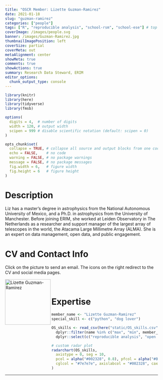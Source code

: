 ```yaml
---
title: "OSCR Member: Lizette Guzman-Ramirez"
date: 2021-01-18
slug: "guzman-ramirez"
categories: ["people"]
tags: ["R", "reproducible analysis", "school-rsm", "school-ese"] # top 3 categories + unique + school
coverImage: /images/people.svg
banner: /images/Guzman-Ramirez.jpg
thumbnailImagePosition: left
coverSize: partial
coverMeta: out
metaAlignment: center
showMeta: true
comments: true
showActions: true
summary: Research Data Steward, ERIM
editor_options: 
  chunk_output_type: console
---
```


```r

library(knitr)
library(here)
library(tidyverse)
library(fmsb)

options(
  digits = 4,  # number of digits
  width = 120, # output width
  scipen = 999 # disable scientific notation (default: scipen = 0)
)

opts_chunk$set(
  collapse = TRUE, # collapse all source and output blocks from one code chunk into a single block
  echo = FALSE,    # no code
  warning = FALSE, # no package warnings
  message = FALSE, # no package messages
  fig.width = 6,   # figure width
  fig.height = 6   # figure height
)

```

# Description

Liz has a master's degree in astrophysics from the National Autonomous University of Mexico, and a Ph.D. in astrophysics from the University of Manchester. Before joining ERIM, she worked at Leiden Observatory in The Netherlands as a researcher and support manager of the largest array of telescopes in the world, the Atacama Large Millimetre Array (ALMA). She is an expert on data management, open data, and public engagement.
 
# CV and Contact Info

Click on the picture to send an email. The icons on the right redirect to the CV and social media pages.

<!-- EMAIL -->
<p>
  <a href="mailto:guzmanramirez@rsm.nl">
  <img border="0" alt="Lizette Guzman-Ramirez" src="/images/Guzman-Ramirez.jpg" width="150" height="150" align="left">
  </a>
</p>

<!-- CV -->
<p align="center">
  <a href="https://www.linkedin.com/in/drlizguzman/detail/overlay-view/urn:li:fsd_profileTreasuryMedia:(ACoAACL60XMBusr9eaNyq7WSPKw2F6fU5NXryIk,1610799461515)/" class="fa fa-file fa-2x" style="color:#00B969;">
  </a>
</p>

<!-- LINKEDIN -->
<p align="center">
  <a href="https://nl.linkedin.com/in/drlizguzman" class="fa fa-linkedin fa-2x" style="color:#000000;">
  </a>
</p>

<!-- ORCID -->
<p align="center">
  <a href="https://orcid.org/0000-0001-5668-3021" class="ai ai-orcid fa-2x" style="color:#000000;">
  </a>
</p>

<BR>

# Expertise

```r

member_name <- "Lizette Guzman-Ramirez"
special_skill <- c("python", "dog lover")

OS_skills <- read_csv(here("static/OS_skills.csv")) %>%
  dplyr::filter(name %in% c("max", "min", member_name)) %>%
  dplyr::select(c("reproducible analysis", "open source software", all_of(special_skill), "data management", "open access", "data sharing", "preregistration"))

# custom radar plot
radarchart(OS_skills,
  axistype = 0, seg = 10,
  pcol = alpha("#002328", 0.8), pfcol = alpha("#00B969", 0.6), plwd = 4, centerzero = TRUE, # polygon
  cglcol = "#7e7e7e", axislabcol = "#002328", caxislabels = seq(0, 10, 2), cglwd = 0.8 # grid
)

```

***


